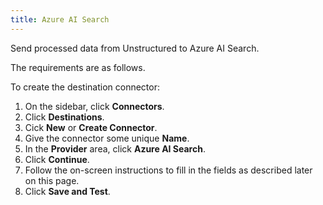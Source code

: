 ```yaml
---
title: Azure AI Search 
---
```


Send processed data from Unstructured to Azure AI Search.

The requirements are as follows.


<AzureAISPrerequisites />

To create the destination connector:

1. On the sidebar, click **Connectors**.
2. Click **Destinations**.
3. Cick **New** or **Create Connector**.
4. Give the connector some unique **Name**.
5. In the **Provider** area, click **Azure AI Search**.
6. Click **Continue**. 
7. Follow the on-screen instructions to fill in the fields as described later on this page.
8. Click **Save and Test**.


<AzureAISFields />